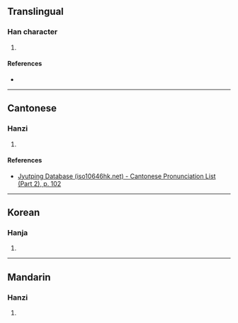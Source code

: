 {{character info/new}}
==Translingual==

===Han character===
{{Han char|rn=50|rad=巾|as=04|sn=7|four=|canj=LBCSH|ids=⿰巾分}}

# {{defn|Han|sort=巾04}}

====References====
* {{Han ref|kx=0329.070|dkj=08802|dj=0634.180|hdz=10732.030|uh=5E09|ud=24073}}

----

==Cantonese==

===Hanzi===
{{yue-hanzi|jyut=[[fan1]]|y=fan1}}

# {{defn|lang=yue|sort=巾04}}

====References====
* [http://www.iso10646hk.net/jp/document/download.jsp Jyutping Database (iso10646hk.net) - Cantonese Pronunciation List (Part 2), p. 102]

----

==Korean==

===Hanja===
{{ko-hanja|hangeul=분|rv=bun|mr=pun}}

# {{defn|lang=ko|sort=巾04}}

----

==Mandarin==

===Hanzi===
{{cmn-hanzi|pin=[[fēn]] ([[fen1]])|wg=fen<sup>1</sup>}}

# {{defn|lang=cmn|sort=巾04}}